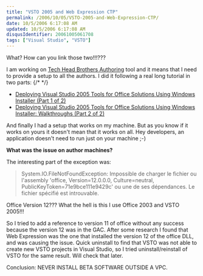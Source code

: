 ```yaml
---
title: "VSTO 2005 and Web Expression CTP"
permalink: /2006/10/05/VSTO-2005-and-Web-Expression-CTP/
date: 10/5/2006 6:17:08 AM
updated: 10/5/2006 6:17:08 AM
disqusIdentifier: 20061005061708
tags: ["Visual Studio", "VSTO"]
---
```

What? How can you link those two!!!???

I am working on [Tech Head Brothers Authoring](http://www.codeplex.com/Wiki/View.aspx?ProjectName=THBAuthoring) tool and it means that I need to provide a setup to all the authors. I did it following a real long tutorial in two parts:
{/* <!-- more --> */}

*   [Deploying Visual Studio 2005 Tools for Office Solutions Using Windows Installer (Part 1 of 2)](http://msdn.microsoft.com/office/default.aspx?pull=/library/en-us/odc_vsto2005_ta/html/OfficeVSTOWindowsInstallerOverview.asp)
*   [Deploying Visual Studio 2005 Tools for Office Solutions Using Windows Installer: Walkthroughs (Part 2 of 2)](http://msdn.microsoft.com/office/default.aspx?pull=/library/en-us/odc_vsto2005_ta/html/OfficeVSTOWindowsInstallerWalkthrough.asp) 

And finally I had a setup that works on my machine. But as you know if it works on yours it doesn't mean that it works on all. Hey developers, an application doesn't need to run just on your machine ;-)

**What was the issue on author machines?**

The interesting part of the exception was:

> System.IO.FileNotFoundException: Impossible de charger le fichier ou l'assembly 'office, Version=12.0.0.0, Culture=neutral, PublicKeyToken=71e9bce111e9429c' ou une de ses dépendances. Le fichier spécifié est introuvable.

Office Version 12??? What the hell is this I use Office 2003 and VSTO 2005!!!

So I tried to add a reference to version 11 of office without any success because the version 12 was in the GAC. After some research I found that Web Expression was the one that installed the version 12 of the office DLL, and was causing the issue. Quick uninstall to find that VSTO was not able to create new VSTO projects in Visual Studio, so I tried uninstall/reinstall of VSTO for the same result. Will check that later.

Conclusion: NEVER INSTALL BETA SOFTWARE OUTSIDE A VPC.
